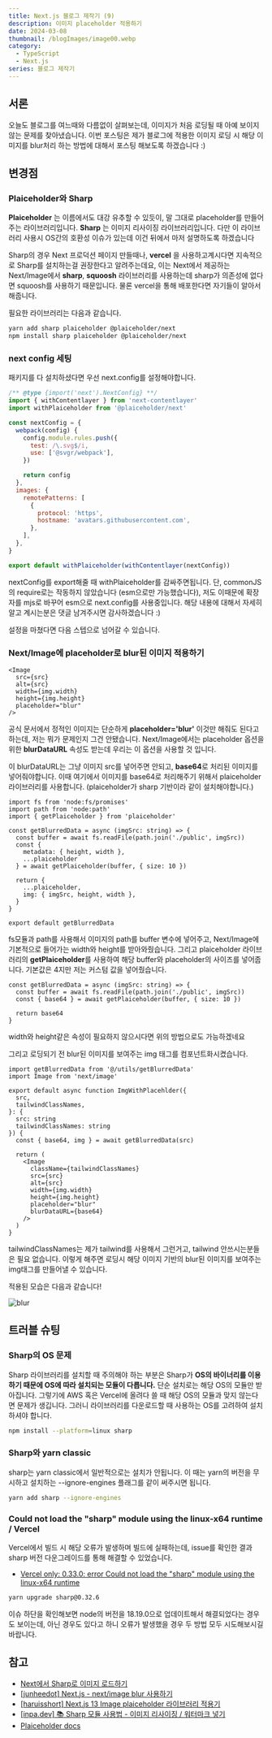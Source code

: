 ```yaml
---
title: Next.js 블로그 제작기 (9)
description: 이미지 placeholder 적용하기
date: 2024-03-08
thumbnail: /blogImages/image00.webp
category:
  - TypeScript
  - Next.js
series: 블로그 제작기
---
```


## 서론

오늘도 블로그를 여느때와 다름없이 살펴보는데, 이미지가 처음 로딩될 때 아예 보이지 않는 문제를 찾아냈습니다.
이번 포스팅은 제가 블로그에 적용한 이미지 로딩 시 해당 이미지를 blur처리 하는 방법에 대해서 포스팅 해보도록 하겠습니다 :)

## 변경점

### Plaiceholder와 Sharp

**Plaiceholder** 는 이름에서도 대강 유추할 수 있듯이, 말 그대로 placeholder를 만들어주는 라이브러리입니다.
**Sharp** 는 이미지 리사이징 라이브러리입니다. 다만 이 라이브러리 사용시 OS간의 호환성 이슈가 있는데 이건 뒤에서 마저 설명하도록 하겠습니다

Sharp의 경우 Next 프로덕션 페이지 만들때나, **vercel** 을 사용하고계시다면 지속적으로 Sharp를 설치하는걸 권장한다고 알려주는데요,
이는 Next에서 제공하는 Next/Image에서 **sharp**, **squoosh** 라이브러리를 사용하는데 sharp가 의존성에 없다면 squoosh를 사용하기 때문입니다.
물론 vercel을 통해 배포한다면 자기들이 알아서 해줍니다.

필요한 라이브러리는 다음과 같습니다.

```bash
yarn add sharp plaiceholder @plaiceholder/next
npm install sharp plaiceholder @plaiceholder/next
```

### next config 세팅

패키지를 다 설치하셨다면 우선 next.config를 설정해야합니다.

```js showLineNumbers
/** @type {import('next').NextConfig} **/
import { withContentlayer } from 'next-contentlayer'
import withPlaiceholder from '@plaiceholder/next'

const nextConfig = {
  webpack(config) {
    config.module.rules.push({
      test: /\.svg$/i,
      use: ['@svgr/webpack'],
    })

    return config
  },
  images: {
    remotePatterns: [
      {
        protocol: 'https',
        hostname: 'avatars.githubusercontent.com',
      },
    ],
  },
}

export default withPlaiceholder(withContentlayer(nextConfig))
```

nextConfig를 export해줄 때 withPlaiceholder를 감싸주면됩니다.
단, commonJS의 require로는 작동하지 않았습니다 (esm으로만 가능했습니다), 저도 이때문에 확장자를 mjs로 바꾸어 esm으로 next.config를 사용중입니다.
해당 내용에 대해서 자세히 알고 계시는분은 댓글 남겨주시면 감사하겠습니다 :)

설정을 마쳤다면 다음 스텝으로 넘어갈 수 있습니다.

### Next/Image에 placeholder로 blur된 이미지 적용하기

```tsx showLineNumbers
<Image
  src={src}
  alt={src}
  width={img.width}
  height={img.height}
  placeholder="blur"
/>
```

공식 문서에서 정적인 이미지는 단순하게 **placeholder='blur'** 이것만 해줘도 된다고 하는데, 저는 뭐가 문제인지 그건 안됐습니다.
Next/Image에서는 placeholder 옵션을 위한 **blurDataURL** 속성도 받는데 우리는 이 옵션을 사용할 것 입니다.

이 blurDataURL는 그냥 이미지 src를 넣어주면 안되고, **base64**로 처리된 이미지를 넣어줘야합니다.
이때 여기에서 이미지를 base64로 처리해주기 위해서 plaiceholder 라이브러리를 사용합니다. (plaiceholder가 sharp 기반이라 같이 설치해야합니다.)

```tsx showLineNumbers
import fs from 'node:fs/promises'
import path from 'node:path'
import { getPlaiceholder } from 'plaiceholder'

const getBlurredData = async (imgSrc: string) => {
  const buffer = await fs.readFile(path.join('./public', imgSrc))
  const {
    metadata: { height, width },
    ...plaiceholder
  } = await getPlaiceholder(buffer, { size: 10 })

  return {
    ...plaiceholder,
    img: { imgSrc, height, width },
  }
}

export default getBlurredData
```

fs모듈과 path를 사용해서 이미지의 path를 buffer 변수에 넣어주고, Next/Image에 기본적으로 들어가는 width와 height를 받아와줬습니다.
그리고 plaiceholder 라이브러리의 **getPlaiceholder**를 사용하여 해당 buffer와 placeholder의 사이즈를 넣어줍니다. 기본값은 4지만 저는 커스텀 값을 넣어줬습니다.

```tsx showLineNumbers
const getBlurredData = async (imgSrc: string) => {
  const buffer = await fs.readFile(path.join('./public', imgSrc))
  const { base64 } = await getPlaiceholder(buffer, { size: 10 })

  return base64
}
```

width와 height같은 속성이 필요하지 않으시다면 위의 방법으로도 가능하겠네요

그리고 로딩되기 전 blur된 이미지를 보여주는 img 태그를 컴포넌트화시켰습니다.

```tsx showLineNumbers
import getBlurredData from '@/utils/getBlurredData'
import Image from 'next/image'

export default async function ImgWithPlacehlder({
  src,
  tailwindClassNames,
}: {
  src: string
  tailwindClassNames: string
}) {
  const { base64, img } = await getBlurredData(src)

  return (
    <Image
      className={tailwindClassNames}
      src={src}
      alt={src}
      width={img.width}
      height={img.height}
      placeholder="blur"
      blurDataURL={base64}
    />
  )
}
```

tailwindClassNames는 제가 tailwind를 사용해서 그런거고, tailwind 안쓰시는분들은 필요 없습니다.
이렇게 해주면 로딩시 해당 이미지 기반의 blur된 이미지를 보여주는 img태그를 만들어낼 수 있습니다.

적용된 모습은 다음과 같습니다!

![blur](</blogImages/2024_03_08/2024_03_08_(1).webp>)

## 트러블 슈팅

### Sharp의 OS 문제

Sharp 라이브러리를 설치할 때 주의해야 하는 부분은 Sharp가 **OS의 바이너리를 이용하기 때문에 OS에 따라 설치되는 모듈이 다릅니다.** 단순 설치로는 해당 OS의 모듈만 받아집니다.
그렇기에 AWS 혹은 Vercel에 올려다 쓸 때 해당 OS의 모듈과 맞지 않는다면 문제가 생깁니다. 그러니 라이브러리를 다운로드할 때 사용하는 OS를 고려하여 설치하셔야 합니다.

```bash showLineNumbers
npm install --platform=linux sharp
```

### Sharp와 yarn classic

sharp는 yarn classic에서 일반적으로는 설치가 안됩니다. 이 때는 yarn의 버전을 무시하고 설치하는 --ignore-engines 플래그를 같이 써주시면 됩니다.

```bash showLineNumbers
yarn add sharp --ignore-engines
```

### Could not load the "sharp" module using the linux-x64 runtime / Vercel

Vercel에서 빌드 시 해당 오류가 발생하며 빌드에 실패하는데, issue를 확인한 결과 sharp 버전 다운그레이드를 통해 해결할 수 있었습니다.

- [Vercel only: 0.33.0: error Could not load the "sharp" module using the linux-x64 runtime](https://github.com/lovell/sharp/issues/3870)

```bash showLineNumbers
yarn upgrade sharp@0.32.6
```

이슈 하단을 확인해보면 node의 버전을 18.19.0으로 업데이트해서 해결되었다는 경우도 보이는데, 아닌 경우도 있다고 하니 오류가 발생했을 경우 두 방법 모두 시도해보시길 바랍니다.

## 참고

- [Next에서 Sharp로 이미지 로드하기](https://wnsdufdl.tistory.com/526)
- [[junheedot] Next.js - next/image blur 사용하기](https://junheedot.tistory.com/entry/Nextjs-nextimage-blur-%EC%82%AC%EC%9A%A9%ED%95%98%EA%B8%B0)
- [[haruisshort] Next.js 13 Image plaiceholder 라이브러리 적용기](https://haruisshort.tistory.com/302)
- [[inpa.dev] 📚 Sharp 모듈 사용법 - 이미지 리사이징 / 워터마크 넣기](https://inpa.tistory.com/entry/NODE-%F0%9F%93%9A-Sharp-%EB%AA%A8%EB%93%88-%EC%82%AC%EC%9A%A9%EB%B2%95-%EC%9D%B4%EB%AF%B8%EC%A7%80-%EB%A6%AC%EC%82%AC%EC%9D%B4%EC%A7%95-%EC%9B%8C%ED%84%B0%EB%A7%88%ED%81%AC-%EB%84%A3%EA%B8%B0)
- [Plaiceholder docs](https://plaiceholder.co/docs)
